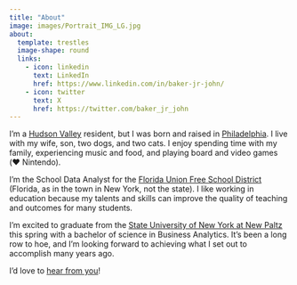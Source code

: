 ```yaml
---
title: "About"
image: images/Portrait_IMG_LG.jpg
about:
  template: trestles
  image-shape: round
  links:
    - icon: linkedin
      text: LinkedIn
      href: https://www.linkedin.com/in/baker-jr-john/
    - icon: twitter
      text: X
      href: https://twitter.com/baker_jr_john
---
```

I'm a [Hudson Valley](https://travelhudsonvalley.com/) resident, but I was born and raised in [Philadelphia](https://www.visitphilly.com/). I live with my wife, son, two dogs, and two cats. I enjoy spending time with my family, experiencing music and food, and playing board and video games (❤️ Nintendo).

I'm the School Data Analyst for the <a href="https://www.floridaufsd.org/" title="Florida Union Free School District" target="_blank">Florida Union Free School District</a> (Florida, as in the town in New York, not the state). I like working in education because my talents and skills can improve the quality of teaching and outcomes for many students.

I'm excited to graduate from the <a href="https://www.newpaltz.edu/" title="SUNY New Paltz | the State University of New York at New Paltz" target="_blank">State University of New York at New Paltz</a> this spring with a bachelor of science in Business Analytics. It’s been a long row to hoe, and I’m looking forward to achieving what I set out to accomplish many years ago.

I'd love to [hear from you](../contact)!
